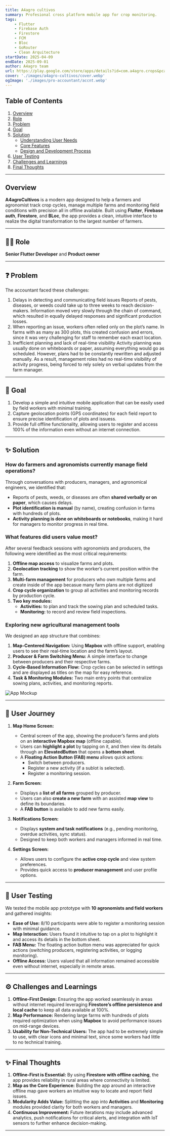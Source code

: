 ```yaml
---
title: A4agro cultivos
summary: Profesional cross platform mobile app for crop monitoring.
tags:
    - Flutter
    - Firebase Auth
    - Firestore
    - FCM
    - Bloc
    - GoRouter
    - Clean Arquitecture
startDate: 2025-04-09
endDate: 2025-09-01
author: A4agro team
url: https://play.google.com/store/apps/details?id=com.a4agro.crops&pcampaignid=web_share
cover: './images/a4agro-cultivos/cover.webp'
ogImage: './images/pro-accountant/accnt.webp'
---
```


## Table of Contents
1. [Overview](#overview)
2. [Role](#role)
3. [Problem](#problem)
4. [Goal](#goal)
5. [Solution](#solution)
    - [Understanding User Needs](#understanding-user-needs)
    - [Core Features](#core-features)
    - [Design and Development Process](#design-and-development-process)
6. [User Testing](#user-testing)
7. [Challenges and Learnings](#challenges-and-learnings)
8. [Final Thoughts](#final-thoughts)

---

## Overview
**A4agroCultivos** is a modern app designed to help a farmers and agronomist track crop cycles, manage multiple farms and monitoring field conditions with precision all in offline available. Built using **Flutter**, **Firebase auth**, **Firestore**, and **BLoc**, the app provides a clean, intuitive interface to realize the digital transformation to the largest number of farmers.

---

## 👨‍💻 Role
**Senior Flutter Developer** and **Product owner**

---

## ❓ Problem
The accountant faced these challenges:
1. Delays in detecting and communicating field issues
Reports of pests, diseases, or weeds could take up to three weeks to reach decision-makers. Information moved very slowly through the chain of command, which resulted in equally delayed responses and significant production losses.
2. When reporting an issue, workers often relied only on the plot’s name. In farms with as many as 300 plots, this created confusion and errors, since it was very challenging for staff to remember each exact location.
3. Inefficient planning and lack of real-time visibility
Activity planning was usually done on whiteboards or paper, assuming everything would go as scheduled. However, plans had to be constantly rewritten and adjusted manually. As a result, management roles had no real-time visibility of activity progress, being forced to rely solely on verbal updates from the farm manager.

---

## 🎯 Goal
1. Develop a simple and intuitive mobile application that can be easily used by field workers with minimal training.
2. Capture geolocation points (GPS coordinates) for each field report to ensure precise identification of plots and issuess.
3. Provide full offline functionality, allowing users to register and access 100% of the information even without an internet connection.

---

## ✨ Solution  

### How do farmers and agronomists currently manage field operations?  
Through conversations with producers, managers, and agronomical engineers, we identified that:  
- Reports of pests, weeds, or diseases are often **shared verbally or on paper**, which causes delays.  
- **Plot identification is manual** (by name), creating confusion in farms with hundreds of plots.  
- **Activity planning is done on whiteboards or notebooks**, making it hard for managers to monitor progress in real time.  

### What features did users value most?  
After several feedback sessions with agronomists and producers, the following were identified as the most critical requirements:  
1. **Offline map access** to visualize farms and plots.  
2. **Geolocation tracking** to show the worker’s current position within the farm.  
3. **Multi-farm management** for producers who own multiple farms and create inside of the app becasue many farm plans are not digitized  
4. **Crop cycle organization** to group all activities and monitoring records by production cycle.  
5. **Two key modules:**  
   - **Activities:** to plan and track the sowing plan and scheduled tasks.  
   - **Monitoring:** to record and review field inspections.  

### Exploring new agricultural management tools  
We designed an app structure that combines:  
1. **Map-Centered Navigation:** Using **Mapbox** with offline support, enabling users to see their real-time location and the farm’s layout.  
2. **Producer & Farm Switching Menu:** A simple interface to change between producers and their respective farms.  
3. **Cycle-Based Information Flow:** Crop cycles can be selected in settings and are displayed as titles on the map for easy reference.  
4. **Task & Monitoring Modules:** Two main entry points that centralize sowing plans, activities, and monitoring reports.  


![App Mockup](./images/a4agro-cultivos/a4agro-mockup.webp)

---

## 🚌 User Journey  

1. **Map Home Screen:**  
   - Central screen of the app, showing the producer’s farms and plots on an **interactive Mapbox map** (offline capable).  
   - Users can **highlight a plot** by tapping on it, and then view its details through an **ElevatedButton** that opens a **bottom sheet**.  
   - A **Floating Action Button (FAB) menu** allows quick actions:  
     - Switch between producers.  
     - Register a new activity (if a sublot is selected).  
     - Register a monitoring session.  

2. **Farm Screen:**  
   - Displays a **list of all farms** grouped by producer.  
   - Users can also **create a new farm** with an assisted **map view** to define its boundaries.  
   - A **FAB button** is available to add new farms easily.  

3. **Notifications Screen:**  
   - Displays **system and task notifications** (e.g., pending monitoring, overdue activities, sync status).  
   - Designed to keep both workers and managers informed in real time.  

4. **Settings Screen:**  
   - Allows users to configure the **active crop cycle** and view system preferences.  
   - Provides quick access to **producer management** and user profile options.  
---

## 🧪 User Testing
We tested the mobile app prototype with **10 agronomists and field workers** and gathered insights:  
- **Ease of Use:** 8/10 participants were able to register a monitoring session with minimal guidance.  
- **Map Interaction:** Users found it intuitive to tap on a plot to highlight it and access its details in the bottom sheet.  
- **FAB Menu:** The floating action button menu was appreciated for quick actions (switching producers, registering activities, or logging monitoring).  
- **Offline Access:** Users valued that all information remained accessible even without internet, especially in remote areas.  

---

## ⚙️ Challenges and Learnings
1. **Offline-First Design:** Ensuring the app worked seamlessly in areas without internet required leveraging **Firestore’s offline persistence and local cache** to keep all data available at 100%.  
2. **Map Performance:** Rendering large farms with hundreds of plots required optimization when using **Mapbox** to avoid performance issues on mid-range devices.  
3. **Usability for Non-Technical Users:** The app had to be extremely simple to use, with clear icons and minimal text, since some workers had little to no technical training.  

---

## ✨ Final Thoughts
1. **Offline-First is Essential:** By using **Firestore with offline caching**, the app provides reliability in rural areas where connectivity is limited.  
2. **Map as the Core Experience:** Building the app around an interactive offline map gave workers an intuitive way to locate and report field issues.  
3. **Modularity Adds Value:** Splitting the app into **Activities** and **Monitoring** modules provided clarity for both workers and managers.  
4. **Continuous Improvement:** Future iterations may include advanced analytics, push notifications for critical alerts, and integration with IoT sensors to further enhance decision-making.  

---

